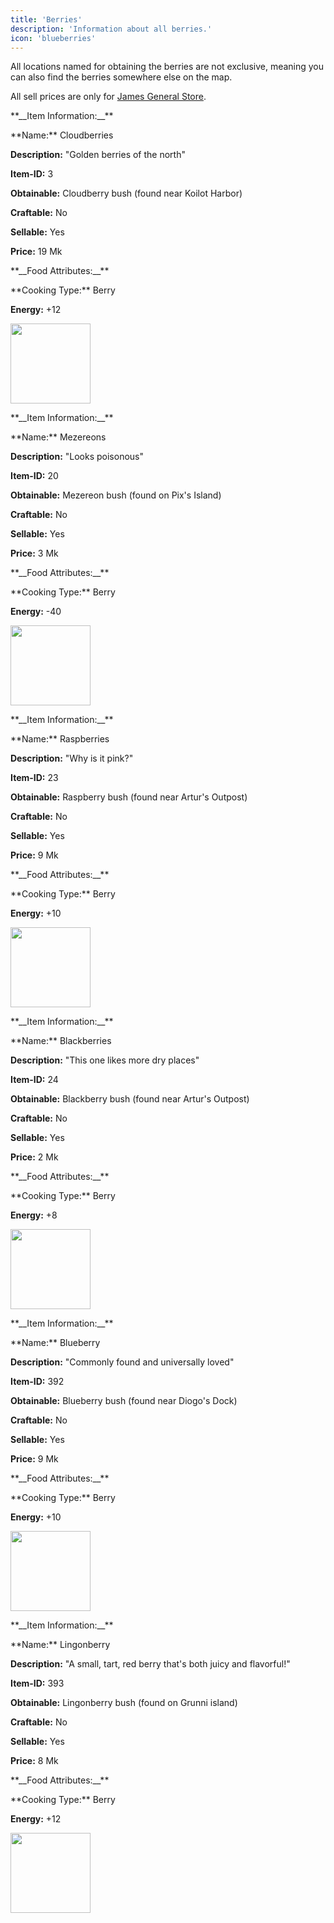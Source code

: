 ```yaml
---
title: 'Berries'
description: 'Information about all berries.'
icon: 'blueberries'
---
```


<Note>All locations named for obtaining the berries are not exclusive, meaning you can also find the berries somewhere else on the map.</Note>

<Note>All sell prices are only for [James General Store](../map/james_general_store).</Note>

<CardGroup cols={2}>
<Card>
<div className="flex flex-row space-x-8">
<div>
<p className="text-xl mb-2">**__Item Information:__**</p>
**Name:** Cloudberries

**Description:** "Golden berries of the north"

**Item-ID:** 3

**Obtainable:** Cloudberry bush (found near Koilot Harbor)

**Craftable:** No

**Sellable:** Yes

**Price:** 19 Mk

<p className="text-xl mt-6 mb-2">**__Food Attributes:__**</p>
**Cooking Type:** Berry

**Energy:** +12
</div>
<img
height="128"
width="128"
  style={{ borderRadius: '0.5rem' }}
  src="https://i.imgur.com/XBKcdXZ.png"
/>
</div>
</Card>

<Card>
<div className="flex flex-row space-x-8">
<div>
<p className="text-xl mb-2">**__Item Information:__**</p>
**Name:** Mezereons

**Description:** "Looks poisonous"

**Item-ID:** 20

**Obtainable:** Mezereon bush (found on Pix's Island)

**Craftable:** No

**Sellable:** Yes

**Price:** 3 Mk

<p className="text-xl mt-6 mb-2">**__Food Attributes:__**</p>
**Cooking Type:** Berry

**Energy:** -40
</div>
<img
height="128"
width="128"
  style={{ borderRadius: '0.5rem' }}
  src="https://i.imgur.com/aoSgfg4.png"
/>
</div>
</Card>

<Card>
<div className="flex flex-row space-x-8">
<div>
<p className="text-xl mb-2">**__Item Information:__**</p>
**Name:** Raspberries

**Description:** "Why is it pink?"

**Item-ID:** 23

**Obtainable:** Raspberry bush (found near Artur's Outpost)

**Craftable:** No

**Sellable:** Yes

**Price:** 9 Mk

<p className="text-xl mt-6 mb-2">**__Food Attributes:__**</p>
**Cooking Type:** Berry

**Energy:** +10
</div>
<img
height="128"
width="128"
  style={{ borderRadius: '0.5rem' }}
  src="https://i.imgur.com/re2MQGM.png"
/>
</div>
</Card>

<Card>
<div className="flex flex-row space-x-8">
<div>
<p className="text-xl mb-2">**__Item Information:__**</p>
**Name:** Blackberries

**Description:** "This one likes more dry places"

**Item-ID:** 24

**Obtainable:** Blackberry bush (found near Artur's Outpost)

**Craftable:** No

**Sellable:** Yes

**Price:** 2 Mk

<p className="text-xl mt-6 mb-2">**__Food Attributes:__**</p>
**Cooking Type:** Berry

**Energy:** +8
</div>
<img
height="128"
width="128"
  style={{ borderRadius: '0.5rem' }}
  src="https://i.imgur.com/idJSTbs.png"
/>
</div>
</Card>

<Card>
<div className="flex flex-row space-x-8">
<div>
<p className="text-xl mb-2">**__Item Information:__**</p>
**Name:** Blueberry

**Description:** "Commonly found and universally loved"

**Item-ID:** 392

**Obtainable:** Blueberry bush (found near Diogo's Dock)

**Craftable:** No

**Sellable:** Yes

**Price:** 9 Mk

<p className="text-xl mt-6 mb-2">**__Food Attributes:__**</p>
**Cooking Type:** Berry

**Energy:** +10
</div>
<img
height="128"
width="128"
  style={{ borderRadius: '0.5rem' }}
  src="https://i.imgur.com/HL19yXv.png"
/>
</div>
</Card>

<Card>
<div className="flex flex-row space-x-8">
<div>
<p className="text-xl mb-2">**__Item Information:__**</p>
**Name:** Lingonberry

**Description:** "A small, tart, red berry that's both juicy and flavorful!"

**Item-ID:** 393

**Obtainable:** Lingonberry bush (found on Grunni island)

**Craftable:** No

**Sellable:** Yes

**Price:** 8 Mk

<p className="text-xl mt-6 mb-2">**__Food Attributes:__**</p>
**Cooking Type:** Berry

**Energy:** +12
</div>
<img
height="128"
width="128"
  style={{ borderRadius: '0.5rem' }}
  src="https://i.imgur.com/rEBWyDk.png"
/>
</div>
</Card>

</CardGroup>
